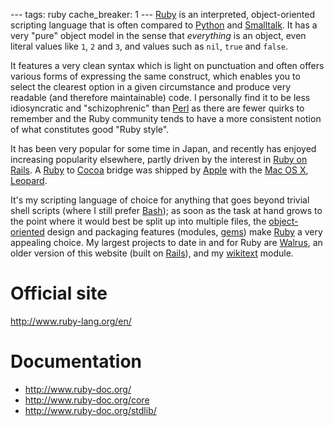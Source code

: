 ---
tags: ruby
cache_breaker: 1
---
[[Ruby]] is an interpreted, object-oriented scripting language that is often compared to [[Python]] and [[Smalltalk]]. It has a very "pure" object model in the sense that ''everything'' is an object, even literal values like <tt>1</tt>, <tt>2</tt> and <tt>3</tt>, and values such as <tt>nil</tt>, <tt>true</tt> and <tt>false</tt>.

It features a very clean syntax which is light on punctuation and often offers various forms of expressing the same construct, which enables you to select the clearest option in a given circumstance and produce very readable (and therefore maintainable) code. I personally find it to be less idiosyncratic and "schizophrenic" than [[Perl]] as there are fewer quirks to remember and the Ruby community tends to have a more consistent notion of what constitutes good "Ruby style".

It has been very popular for some time in Japan, and recently has enjoyed increasing popularity elsewhere, partly driven by the interest in [[Ruby on Rails]]. A [[Ruby]] to [[Cocoa]] bridge was shipped by [[Apple]] with the [[Mac OS X]], [[Leopard]].

It's my scripting language of choice for anything that goes beyond trivial shell scripts (where I still prefer [[Bash]]); as soon as the task at hand grows to the point where it would best be split up into multiple files, the [[object-oriented]] design and packaging features (modules, [[gems]]) make [[Ruby]] a very appealing choice. My largest projects to date in and for Ruby are [[Walrus]], an older version of this website (built on [[Rails]]), and my [[wikitext]] module.

= Official site =

http://www.ruby-lang.org/en/

= Documentation =

* http://www.ruby-doc.org/
* http://www.ruby-doc.org/core
* http://www.ruby-doc.org/stdlib/
